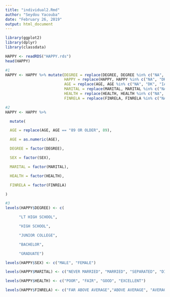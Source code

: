 ```yaml
---
title: "individual2.Rmd"
author: "Seydou Yacouba"
date: "February 26, 2019"
output: html_document
---
```


```r
library(ggplot2)
library(dplyr)
library(classdata)
```



```r
HAPPY <- readRDS("HAPPY.rds")
head(HAPPY)
```
```r
#1
HAPPY <- HAPPY %>% mutate(DEGREE = replace(DEGREE, DEGREE %in% c("NA", "DK", "IAP"), NA),
                          HAPPY = replace(HAPPY, HAPPY %in% c("NA", "DK", "IAP"), NA),
                          AGE = replace(AGE, AGE %in% c("NA", "DK", "IAP"), NA),
                          MARITAL = replace(MARITAL, MARITAL %in% c("NA", "DK", "IAP"), NA),
                          HEALTH = replace(HEALTH, HEALTH %in% c("NA", "DK", "IAP"), NA),
                          FINRELA = replace(FINRELA, FINRELA %in% c("NA", "DK", "IAP"), NA))
```

```r
#2
HAPPY <- HAPPY %>%

  mutate(

  AGE = replace(AGE, AGE == "89 OR OLDER", 89),

  AGE = as.numeric(AGE),

  DEGREE = factor(DEGREE),

  SEX = factor(SEX),

  MARITAL = factor(MARITAL),

  HEALTH = factor(HEALTH),

  FINRELA = factor(FINRELA)

)
```


```r
#3
levels(HAPPY$DEGREE) <- c(

      "LT HIGH SCHOOL",

      "HIGH SCHOOL",

      "JUNIOR COLLEGE",

      "BACHELOR",

      "GRADUATE")

levels(HAPPY$SEX) <- c("MALE", "FEMALE")

levels(HAPPY$MARITAL) <- c("NEVER MARRIED", "MARRIED", "SEPARATED", "DIVORCED", "WIDOWED")

levels(HAPPY$HEALTH) <- c("POOR", "FAIR", "GOOD", "EXCELLENT")

levels(HAPPY$FINRELA) <- c("FAR ABOVE AVERAGE","ABOVE AVERAGE", "AVERAGE", "BELOW AVERAGE", "FAR BELOW AVERAGE")

```


